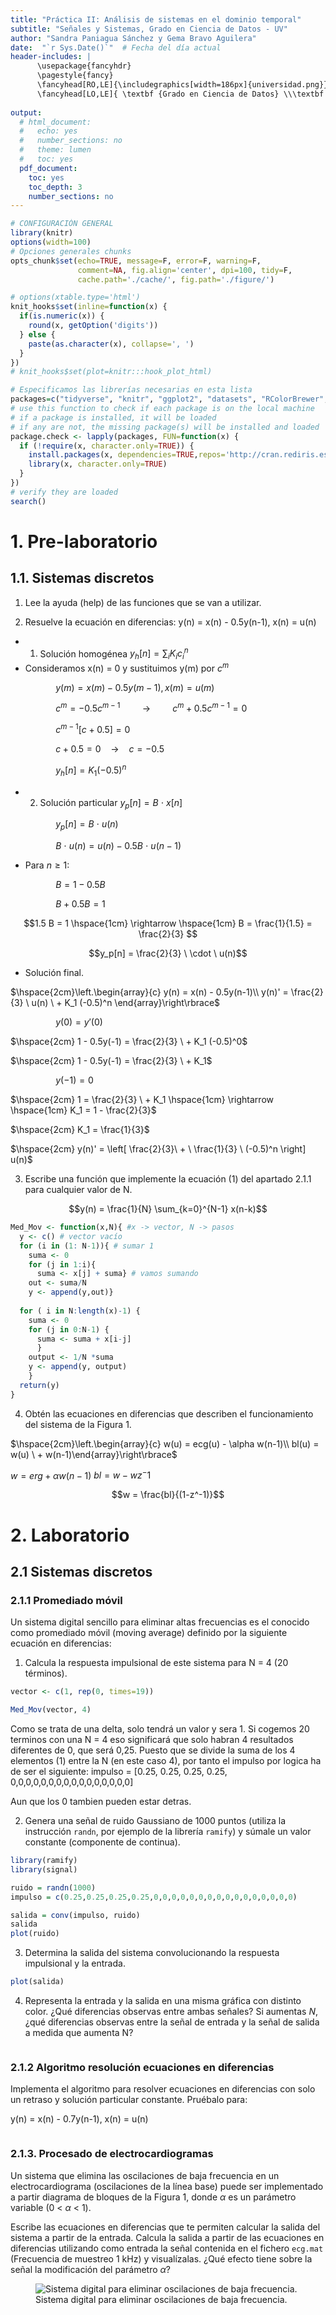 ```yaml
---
title: "Práctica II: Análisis de sistemas en el dominio temporal"
subtitle: "Señales y Sistemas, Grado en Ciencia de Datos - UV"
author: "Sandra Paniagua Sánchez y Gema Bravo Aguilera"
date:  "`r Sys.Date()`"  # Fecha del día actual
header-includes: |
      \usepackage{fancyhdr}
      \pagestyle{fancy}
      \fancyhead[RO,LE]{\includegraphics[width=186px]{universidad.png}}
      \fancyhead[LO,LE]{ \textbf {Grado en Ciencia de Datos} \\\textbf {Prácticas de Señales y Sistemas }}
      
output:
  # html_document:
  #   echo: yes
  #   number_sections: no
  #   theme: lumen
  #   toc: yes
  pdf_document:
    toc: yes
    toc_depth: 3
    number_sections: no
---
```


```r
# CONFIGURACIÓN GENERAL
library(knitr)
options(width=100)
# Opciones generales chunks
opts_chunk$set(echo=TRUE, message=F, error=F, warning=F,
               comment=NA, fig.align='center', dpi=100, tidy=F,
               cache.path='./cache/', fig.path='./figure/')

# options(xtable.type='html')
knit_hooks$set(inline=function(x) {
  if(is.numeric(x)) {
    round(x, getOption('digits'))
  } else {
    paste(as.character(x), collapse=', ')
  }
})
# knit_hooks$set(plot=knitr:::hook_plot_html)
```

```r
# Especificamos las librerías necesarias en esta lista
packages=c("tidyverse", "knitr", "ggplot2", "datasets", "RColorBrewer", "dplyr", "lubridate", "kableExtra")
# use this function to check if each package is on the local machine
# if a package is installed, it will be loaded
# if any are not, the missing package(s) will be installed and loaded
package.check <- lapply(packages, FUN=function(x) {
  if (!require(x, character.only=TRUE)) {
    install.packages(x, dependencies=TRUE,repos='http://cran.rediris.es')
    library(x, character.only=TRUE)
  }
})
# verify they are loaded
search()
```

\newpage

# 1. Pre-laboratorio

## 1.1. Sistemas discretos

1. Lee la ayuda (help) de las funciones que se van a utilizar.

2. Resuelve la ecuación en diferencias: y(n) = x(n) - 0.5y(n-1), x(n) = u(n)

- 1. Solución homogénea $y_h[n] = \sum_i K_ic_i^n$

- Consideramos x(n) = 0 y sustituimos y(m) por $c^m$

$\hspace{2cm}y(m) = x(m) - 0.5y(m-1), x(m) = u(m)$ 

$\hspace{2cm}c^m = - 0.5c^{m-1} \hspace{1cm} \rightarrow \hspace{1cm} c^m + 0.5c^{m-1} = 0$ 

$\hspace{2cm} c^{m-1} [ c + 0.5] = 0$

$\hspace{2cm}c + 0.5 = 0 \ \ \ \ \rightarrow \ \ \ \  c = -0.5$

$\hspace{2cm}y_h[n] = K_1 (-0.5)^n$

- 2. Solución particular $y_p[n] = B \ \cdot \ x[n]$

$\hspace{2cm} y_p[n] = B \ \cdot \ u(n)$

$\hspace{2cm} B \ \cdot \ u(n)= u(n) - 0.5 B\ \cdot \ u(n-1)$

- Para $n \geq 1$:

$\hspace{2cm} B = 1 - 0.5 B$

$\hspace{2cm} B + 0.5 B = 1$

$$1.5 B = 1 \hspace{1cm}  \rightarrow \hspace{1cm} B = \frac{1}{1.5} = \frac{2}{3} $$

$$y_p[n] = \frac{2}{3} \ \cdot \ u(n)$$

- Solución final.

$\hspace{2cm}\left.\begin{array}{c} y(n) = x(n) - 0.5y(n-1)\\ y(n)' = \frac{2}{3}  \ u(n) \ + K_1 (-0.5)^n  \end{array}\right\rbrace$

$\hspace{2cm} y(0) = y'(0)$

$\hspace{2cm} 1 - 0.5y(-1) = \frac{2}{3}  \ + K_1 (-0.5)^0$

$\hspace{2cm} 1 - 0.5y(-1) = \frac{2}{3}  \ + K_1$

$\hspace{2cm} y(-1) = 0$

$\hspace{2cm} 1 = \frac{2}{3}  \ + K_1 \hspace{1cm} \rightarrow \hspace{1cm} K_1 = 1 - \frac{2}{3}$

$\hspace{2cm} K_1 = \frac{1}{3}$


$\hspace{2cm} y(n)' = \left[ \frac{2}{3}\ + \ \frac{1}{3} \ (-0.5)^n \right] u(n)$

\newpage

3. Escribe una función que implemente la ecuación (1) del apartado 2.1.1 para cualquier valor de N.

$$y(n) = \frac{1}{N} \sum_{k=0}^{N-1} x(n-k)$$

```r
Med_Mov <- function(x,N){ #x -> vector, N -> pasos
  y <- c() # vector vacío
  for (i in (1: N-1)){ # sumar 1
    suma <- 0
    for (j in 1:i){
      suma <- x[j] + suma} # vamos sumando
    out <- suma/N
    y <- append(y,out)}
  
  for ( i in N:length(x)-1) {
    suma <- 0
    for (j in 0:N-1) {
      suma <- suma + x[i-j]
      }
    output <- 1/N *suma
    y <- append(y, output)
    }
  return(y)
}


```



4. Obtén las ecuaciones en diferencias que describen el funcionamiento del sistema de la Figura 1.

$\hspace{2cm}\left.\begin{array}{c} w(u) = ecg(u) - \alpha w(n-1)\\ bl(u) =  w(u) \ + w(n-1)\end{array}\right\rbrace$

$w= erg + \alpha w(n-1)$
$bl = w - wz^-1$

$$w = \frac{bl}{(1-z^-1)}$$



\newpage

# 2. Laboratorio

## 2.1 Sistemas discretos

### 2.1.1 Promediado móvil

Un sistema digital sencillo para eliminar altas frecuencias es el conocido como promediado móvil (moving average) definido por la siguiente ecuación en diferencias:

\begin{equation}
    y(n) = \frac{1}{N} \sum_{k=0}^{N-1} x(n-k)
\end{equation}


1. Calcula la respuesta impulsional de este sistema para N = 4 (20 términos).

```r
vector <- c(1, rep(0, times=19))

Med_Mov(vector, 4)

```

Como se trata de una delta, solo tendrá un valor y sera 1. Si cogemos 20 terminos con una N = 4 eso significará que solo habran 4 resultados diferentes de 0, que será 0,25. Puesto que se divide la suma de los 4 elementos (1) entre la N (en este caso 4), por tanto el impulso por logica ha de ser el siguiente:
impulso = [0.25, 0.25, 0.25, 0.25, 0,0,0,0,0,0,0,0,0,0,0,0,0,0,0,0]

Aun que los 0 tambien pueden estar detras. 


2. Genera una señal de ruido Gaussiano de 1000 puntos (utiliza la instrucción `randn`, por ejemplo de la librería `ramify`) y súmale un valor constante (componente de continua).


```r
library(ramify)
library(signal)

ruido = randn(1000)
impulso = c(0.25,0.25,0.25,0.25,0,0,0,0,0,0,0,0,0,0,0,0,0,0,0,0)

salida = conv(impulso, ruido)
salida
plot(ruido)


```


3. Determina la salida del sistema convolucionando la respuesta impulsional y la entrada.

```r
plot(salida)
```


4. Representa la entrada y la salida en una misma gráfica con distinto color. ¿Qué diferencias observas entre ambas señales? Si aumentas $N$, ¿qué diferencias observas entre la señal de entrada y la señal de salida a medida que aumenta N?

```r

```


### 2.1.2 Algoritmo resolución ecuaciones en diferencias
Implementa el algoritmo para resolver ecuaciones en diferencias con solo un retraso y solución particular constante. Pruébalo para:

y(n) = x(n) - 0.7y(n-1), x(n) = u(n)


```r

```



### 2.1.3. Procesado de electrocardiogramas
Un sistema que elimina las oscilaciones de baja frecuencia en un electrocardiograma (oscilaciones de la
línea base) puede ser implementado a partir diagrama de bloques de la Figura 1, donde $\alpha$ es un parámetro variable (0 < $\alpha$ < 1).

Escribe las ecuaciones en diferencias que te permiten calcular la salida del sistema a partir de la entrada.
Calcula la salida a partir de las ecuaciones en diferencias \footnote{Como es un sistema de tipo IIR por ahora sólo podemos usar este tipo de ecuaciones.} utilizando como entrada la señal contenida en el fichero `ecg.mat` (Frecuencia de muestreo 1 kHz) y visualízalas. ¿Qué efecto tiene sobre la señal la
modificación del parámetro $\alpha$?


![Sistema digital para eliminar oscilaciones de baja frecuencia.](sistema_digital.png)